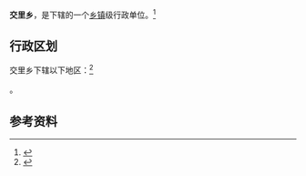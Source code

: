 {{中国乡级行政区|61/06/30/201/000}}

'''交里乡'''，是{{PRC admin/fullname|61/06/30/201/000|3}}下辖的一个[[乡镇|乡镇]]级行政单位。<ref>{{PRC admin/ref sgc|{{PRC admin/parent|61/06/30/201/000}}}}</ref>

== 行政区划 ==

交里乡下辖以下地区：<ref>{{PRC admin/ref sgc|61/06/30/201/000}}</ref>

{{PRC admin/children|61/06/30/201/000}}。

== 参考资料 ==

{{reflist}}

{{行政区划小作品}}
{{PRC admin/navcat|61/06/30/201/000}}